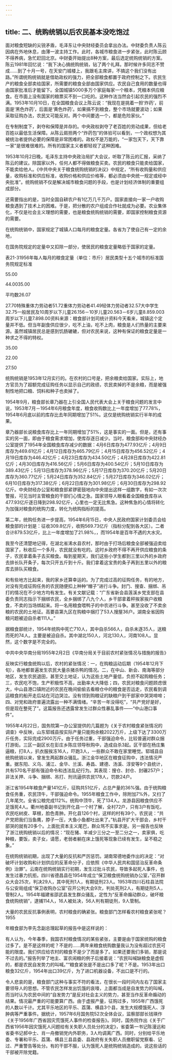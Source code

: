 ```yaml
---
---
---
```

title: 二、统购统销以后农民基本没吃饱过
---



面对粮食短缺的尖锐矛盾，毛泽东让中央财经委员会拿出办法。中财委负责人陈云因病在外地休息，由薄一波主持工作。此时，各城市粮食进一步紧张，此时陈云顾不得养病，急忙赶回北京。中财委开始提出8种方案，最后选定统购统销的方案。陈云1981年回忆说：“我下决心搞统购统销，钻了两个礼拜。那时候许多同志不赞成……到了十月一号，在天安门城楼上，我跟毛主席讲，不搞这个我们没有出路。”所谓统购统销就是借助政权的强力，把全部粮食都置于政府控制之下。农民生产的粮食全部卖给国家，所需要的粮食全部由国家供应。农民自己食用的数量也得由国家批准后才能留下。全国城镇5000多万个家庭每家一个粮本，凭粮本供应粮食。在市面上没有国家的粮票买不到一口吃的。这种作法当然会引起农民的强烈不满。1953年10月10日，在全国粮食会议上陈云说：“我现在是挑着一担‘炸药’，前面是‘黑色炸药’，后面是‘黄色炸药’。如果搞不到粮食，整个市场就要波动；如果采取征购办法，农民又可能反对。两个中间要选一个，都是危险家伙。”

在专制制度下，剥夺和保障是并存的。中央政权剥夺了老百姓的劳动成果，但给老百姓以最低生活保障。从陈云肩担两个“炸药包”的体验可以看到，一个政权想为其被统治者提供必要的保障是非常困难的。政权不是万能的，“一家包天下，天下靠一家”是很难很难的。所有的国家主义者都轻视了这种困难。

1953年10月2日晚，毛泽东主持中央政治局扩大会议，听取了陈云的汇报，采纳了陈云的建议。除国家以外，任何人都不得做粮食买卖。农民的粮食只能卖给国家，不能卖给他人。《中共中央关于粮食统购统销的决议》中规定，“所有收购量和供应量，收购标准和供应标准，收购价格和供应价格等，都必须由中央统一规定或经中央批准”。统购统销不仅是解决城市粮食问题的手段，也是计划经济体制的重要组成部分。

还需要指出的是，当时全国自耕农户有1亿万几千万户。国家直接向一家一户收购粮食遇到了技术上的困难。于是，把分散的农户组成合作社就成为必要。农业集体化，不仅是社会主义理想的需要，也是粮食统购统销的需要，即国家控制粮食资源的需要。

在统购统销中，国家规定了城镇人口每月的粮食定量。各省为了使自己有一定的余地，

在国务院规定的定量中又扣除一部分，使居民的粮食定量略低于国家的定量。

表21-31956年每人每月的粮食定量（单位：市斤）居民类型十五个城市的标准国务院规定标准

55.00

44.0035.00

平均数26.07

27.70特殊重体力劳动者51.72重体力劳动者41.49轻体力劳动者32.57大中学生32.75一般居民及10周岁以下儿童26.156－10岁儿童20.563－6岁儿童8.859.003周岁以下儿童7.898.00资料来源：粮食部计划司统计资料今天看来，城镇这个定量并不低。但当年副食供应很少，吃不上油，吃不上肉，粮食是人们热量的主要来源。虽然城镇居民总是感到饥肠辘辘，但对农民来说，这种有保证的粮食定量是一种求之不得的特权。

35.00

22.00

27.50

统购统销是1953年12月实行的。在农村的口号是，把余粮卖给国家。实际上，地方官员为了超额完成征购任务以显示自己的政绩，农民卖掉的不是余粮，而是被强制性地把口粮、饲料和种子也卖掉了。

1954年9月，粮食部长章乃器在上引全国人民代表大会上关于粮食问题的发言中说，1953年7月－1954年6月粮食年度，粮食收购数比上一年度增加了77.78%，1954年6月底以前的库存比去年同期增加了51%。这仅是统购统销实行半年的成果。

章乃器部长说粮食库存比上一年同期增加了51%，这是事实的一面。但是，还有事实的另一面，即由于粮食需求增加，使库存逐日减少。当时，粮食部和中央财经办公室提供了1954年全国粮食库存减少的数据：4月6日库存为477.93亿斤；4月9日库存为469.61亿斤；4月12日库存为465.79亿斤；4月15日库存为456.52亿斤；4月19日库存为446.42亿斤；4月23日库存为434.50亿斤；4月28日库存为422.81亿斤；4月30日库存为416.56亿斤；5月6日库存为400.54亿斤；5月10日库存为389.43亿斤；5月13日库存为378.96亿斤；5月17日库存为370.20亿斤；5月20日库存为360.77亿斤；5月24日库存为352.84亿斤；5月27日库存为346.02亿斤；6月10日库存为317.38亿斤；6月22日库存为301.98亿斤；6月30日库存为298.92亿斤。中央财经办公室和粮食部紧锣密鼓地向中央提出这样一组数字，有如一次次警报，可见当时主管粮食的干部们心情之急。国家领导人眼看着全国粮食库存从477.93亿斤逐日降到298.92亿斤，心里也一定无比焦急。这种焦急的心情将转化为加强对粮食的统购力度，转化为统购指标的提高。

第二年，统购任务进一步提高，1954年6月15日，中央人民政府国家计划委员会给粮食部的计划是：征收309.8亿斤，收购569.73亿斤（指标分配到各大区）。二者合计879.53亿斤，比上一年度增加了21.98%，，而1954年是百年不遇的大水灾。

我至今还清楚地记得，在湖北省浠水县农村，那时由于打场后粮食全部被强迫卖给国家了，秋收后一个多月，农民就没有吃的。这时乡政府不得不再开供应粮食的条子，农民拿着条子去买粮食。每到星期天，我们这些小学生都到三里以外的乡政府去排长队开条子，每次只开五斤到十斤。我们拿着这宝贵的条子再到五里以外的粮库去排队买粮食。

和有些地方比起来，我的家乡还算幸运的。为了完成过高的征购任务，有的地方，对没有完成征购任务的农民随便扣上种种“帽子”进行斗争。封门、搜查、捆绑、吊打的情况在不少地方均有发生。有关文献记载：“广东省新会县莲溪乡党支部在县委负责同志指示下捆绑农民，全乡捆绑了八九个人，乡干部拿着秤挨家挨户收粮食，不卖的当场绑起来。将一名用粮食喂鸭子的中农进行斗争。甚至没收了不卖余粮的农民的土地证。高要县第九区在购粮中捆打了53人搜屋36户。湖南全省因购粮问题被迫自杀者111人。”

据粮食部统计，1954年统购中死亡710人，其中自杀566人，自杀未逐35人，送粮而死的74人。主要是被迫自杀。其中湖北150人，河北130人，河南108人。显然，这个数字是不完全的。

中共中央华南分局1955年2月2日《华南分局关于目前农村紧张情况与措施的报告》

反映实行粮食统购以后，农村的紧张情况：一，在购粮运动后期（1954年12月下旬），各地都普遍发生农民大量杀猪杀鸭的情况。二，在中山、新会、南海等部分地区，发生农民退田，甚至交土地证，认为这些土地产量低，负担不起购粮任务；三，农民吃不饱，生产积极性不高，出勤率大大降低；四，农民对粮食问题顾虑很大，中山县港口镇附近的农民在晚间偷偷去看粮仓中的粮食是否运走，农民看到调运粮食的船开走后站在河边哭泣。没有领到购粮证的缺粮户到干部家中哭哭啼啼；四、对党和政府普遍流露出一种不满情绪。“辛苦一年没得吃”，“共产党好是好，但是现在整死了”。这篇报告还透露曾发生过群众性暴乱事件――“中山港口事件”。

1955年4月22日，国务院第一办公室提供的几篇题为《关于农村粮食紧张情况的调查》中反映，山东郓城县按实际产量只能购余粮2022万斤，上级下达了3300万斤任务，实际完成2900万斤。由于任务过重，干部强迫命令，比较普遍对群众捆打游街。三区一副区长在彭庄乡陈庄领导秋购中，造成自杀3起。区干部在杨庄集逼粮，打8人，扒衣服挨冻16人，吓跑3人，一些群众不敢在家里睡觉。郓城县自统购统销以来，曾发生两起群众骚乱。浙江金华地区在粮食征购中，违法情况严重。据东阳、义乌、浦江、金华、兰溪、寿昌、建德、汤溪、淳安等9个县统计，共有570名干部有强迫命令和违法乱纪行为。其表现：搜仓、封仓、封碾257户；非法关押、斗争、捆绑、吊打、刑讯逼供农民178人，罚款24户。

浙江省1954年粮食产量141亿斤，征购共51亿斤，占总产量的36%强。由于统购粮食任务重，农民顶牛，干部强迫命令。1955年粮食工作中，除附加7%外，又扫了几年尾欠。全省公粮完成112%。统购中顶牛，死了134人。龙游县因粮食供应不足饿死4人。衢州地委副书记到开化县一个村了解，全村72户，只有3户有饭吃，农民吃树皮、草根，脸色青肿。开化县126个村，这样的村有39个。农民说：“共产党把我们当鱼鹰，脖子一压，大鱼小鱼都吐出来了。”杭县开扩大干部会，乡村干部哭的就有20多个。上面批资本主义尾巴，群众骂不实事求是。另一报告也反映了浙江统购统销以后的情况：“现在猪、羊减少三分之一至二分之一，卖家俱，吃种粮，要饭，卖子女，请愿，老弱者躺在床上饿死等现象已续有发生，呈不稳之象。”

在统购统销初期，出现了大量的反抗和严厉惩罚。湖南常德地委作出的决定：“对破坏计划收购和计划供应的反革命分子，应依照《中华人民共和国惩治反革命条例》治罪”。云南在统购统销实行初期，发生过批斗农民，导致多起死人事件，也发生过暴力抗拒。四川省德昌县在1954年成立“保卫粮食统购统销办公室，”召开群众大会25次，判决29人，其中死刑1人，有期徒刑23人。1953年四川石柱县法院与公安局组成“保卫收购办公室”召开公判大会9次，判处死刑2人，有期徒刑5人，管制2人。1954年福建省邵武县发生群众骚乱，定性为“反革命煽动群众，破坏粮食统购统销”，逮捕114人，16人被处决，56人判有期徒刑，9人管制。

大量的农民反抗事例表明，农村粮食的确紧张。粮食部门怎样看农村粮食紧张呢？1955

年粮食部为李先念副总理起草的报告中是这样说的：

有人认为，今年春季，我国农村粮食情况的某些紧张，主要是由于国家统购的粮食过多了。是不是这样的呢？不是的……两年来粮食统购数量我认为没有超过农民可能的限度。我们供应给农村的粮食不是少了而是多了。如果还要我们多销，那是说不过去的。”报告列举了地主、富农闹粮的例子后接着说：“农民叫喊缺粮食是虚假的，都是农民自发势力的叫喊。”“粮食紧张是不是出口多了呢？不是。1953年出口粮食32亿斤，1954年出口39亿斤，为了进口机器设备，不出口是不行的。

令人悲哀的是，粮食部门这种与事实不符的看法，在很长一段时间内左右了国家主要领导人的思想。不管农民怎样发出饥饿的哀嚎，上面都当成是自发势力的叫喊，而当时认为农民中间的“自发势力”是反对社会主义的势力，甚至当作反革命煽动的结果。情况最严重的可能要算广西。由于虚报产量，征购过多，1955年广西饿死的人数以千计。尤其平乐地区的平乐、荔蒲、横县3个县，发生大规模饿死人、浮肿病等严重事件。据统计，1957年6月国务院52次全体会议，监察部部长钱瑛作《关于1956年广西省因灾荒饿死人事件的检查报告》。同时，国务院作出《关于广西省1956年因灾饿死人问题给有关失职人员处分的决定》，省委第一书记陈漫远和省委书记郝中士、肖一舟撤销党内外职务，3人均调离广西。同时，分别给平乐地委、专署和平乐、荔蒲、横县三县县委、县政府有关失职人员撤职留党察看、记过、严重警告等处分。有的干部不服，认为饿死人是统购统销造成的。说这些话的干部被开除党籍。